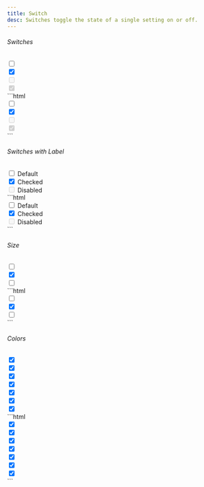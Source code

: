 ```yaml
---
title: Switch
desc: Switches toggle the state of a single setting on or off.
---
```


###### Switches

<Example>
  <div slot="preview" class="flex gap-2">
    <div for="switchDefault" class="form-switch">
      <input class="form-check-input" type="checkbox" value="" id="switchDefault" />
    </div>
    <div for="switchChecked" class="form-switch">
      <input class="form-check-input" type="checkbox" value="" id="switchChecked" checked />
    </div>
    <div for="switchDisabled" class="form-switch">
      <input class="form-check-input" type="checkbox" value="" id="switchDisabled" disabled />
    </div>
    <div for="switchCheckedDisabled" class="form-switch">
      <input class="form-check-input" type="checkbox" value="" id="switchCheckedDisabled" disabled checked />
    </div>
  </div>
  <div slot="code">
    ```html
    <div for="switchDefault" class="form-switch">
      <input class="form-check-input" type="checkbox" value="" id="switchDefault" />
    </div>
    <div for="switchChecked" class="form-switch">
      <input class="form-check-input" type="checkbox" value="" id="switchChecked" checked />
    </div>
    <div for="switchDisabled" class="form-switch">
      <input class="form-check-input" type="checkbox" value="" id="switchDisabled" disabled />
    </div>
    <div for="switchCheckedDisabled" class="form-switch">
      <input class="form-check-input" type="checkbox" value="" id="switchCheckedDisabled" disabled checked />
    </div>
    ```
  </div>
</Example>

###### Switches with Label

<Example>
  <div slot="preview" class="space-y-2">
    <div for="switchLabel" class="form-check form-switch">
      <input class="form-check-input" type="checkbox" value="" id="switchLabel" />
      <label for="switchLabel" class="form-check-label">Default</label>
    </div>
    <div for="switchCheckedLabel" class="form-check form-switch">
      <input class="form-check-input" type="checkbox" value="" id="switchCheckedLabel" checked />
      <label for="switchCheckedLabel" class="form-check-label">Checked</label>
    </div>
    <div for="switchDisabledLabel" class="form-check form-switch">
      <input class="form-check-input" type="checkbox" value="" id="switchDisabledLabel" disabled />
      <label for="switchDisabledLabel" class="form-check-label">Disabled</label>
    </div>
  </div>
  <div slot="code">
    ```html
    <div for="switchLabel" class="form-check form-switch">
      <input class="form-check-input" type="checkbox" value="" id="switchLabel" />
      <label for="switchLabel" class="form-check-label">
        Default
      </label>
    </div>
    <div for="switchCheckedLabel" class="form-check form-switch">
      <input class="form-check-input" type="checkbox" value="" id="switchCheckedLabel" checked />
      <label for="switchCheckedLabel" class="form-check-label">
        Checked
      </label>
    </div>
    <div for="switchDisabledLabel" class="form-check form-switch">
      <input class="form-check-input" type="checkbox" value="" id="switchDisabledLabel" disabled />
      <label for="switchDisabledLabel" class="form-check-label">
        Disabled
      </label>
    </div>
    ```
  </div>
</Example>

###### Size

<Example>
  <div slot="preview" class="flex items-center gap-2">
    <div for="switchSmall" class="form-switch">
      <input class="form-check-input form-check-sm" type="checkbox" value="" id="switchSmall" />
    </div>
    <div for="switchMedium" class="form-switch">
      <input class="form-check-input" type="checkbox" value="" id="switchMedium" checked />
    </div>
    <div for="switchLarge" class="form-switch">
      <input class="form-check-input form-check-lg" type="checkbox" value="" id="switchLarge" />
    </div>
  </div>
  <div slot="code">
    ```html
    <div for="switchSmall" class="form-switch">
      <input class="form-check-input form-check-sm" type="checkbox" value="" id="switchSmall" />
    </div>
    <div for="switchMedium" class="form-switch">
      <input class="form-check-input" type="checkbox" value="" id="switchMedium" checked />
    </div>
    <div for="switchLarge" class="form-switch">
      <input class="form-check-input form-check-lg" type="checkbox" value="" id="switchLarge" />
    </div>
    ```
  </div>
</Example>

###### Colors

<Example>
  <div slot="preview" class="flex gap-2">
    <div for="switchPrimary" class="form-switch">
      <input class="form-check-input" type="checkbox" value="" id="switchPrimary" checked />
    </div>
    <div for="switchSecondary" class="form-switch">
      <input class="form-check-input form-check-secondary" type="checkbox" value="" id="switchSecondary" checked />
    </div>
    <div for="switchInfo" class="form-switch">
      <input class="form-check-input form-check-info" type="checkbox" value="" id="switchInfo" checked />
    </div>
    <div for="switchSuccess" class="form-switch">
      <input class="form-check-input form-check-success" type="checkbox" value="" id="switchSuccess" checked />
    </div>
    <div for="switchWarning" class="form-switch">
      <input class="form-check-input form-check-warning" type="checkbox" value="" id="switchWarning" checked />
    </div>
    <div for="switchDanger" class="form-switch">
      <input class="form-check-input form-check-danger" type="checkbox" value="" id="switchDanger" checked />
    </div>
    <div for="switchNeutral" class="form-switch">
      <input class="form-check-input form-check-neutral" type="checkbox" value="" id="switchNeutral" checked />
    </div>
  </div>
  <div slot="code">
    ```html
    <div for="switchPrimary" class="form-switch">
      <input class="form-check-input" type="checkbox" value="" id="switchPrimary" checked />
    </div>
    <div for="switchSecondary" class="form-switch">
      <input class="form-check-input form-check-secondary" type="checkbox" value="" id="switchSecondary" checked />
    </div>
    <div for="switchInfo" class="form-switch">
      <input class="form-check-input form-check-info" type="checkbox" value="" id="switchInfo" checked />
    </div>
    <div for="switchSuccess" class="form-switch">
      <input class="form-check-input form-check-success" type="checkbox" value="" id="switchSuccess" checked />
    </div>
    <div for="switchWarning" class="form-switch">
      <input class="form-check-input form-check-warning" type="checkbox" value="" id="switchWarning" checked />
    </div>
    <div for="switchDanger" class="form-switch">
      <input class="form-check-input form-check-danger" type="checkbox" value="" id="switchDanger" checked />
    </div>
    <div for="switchNeutral" class="form-switch">
      <input class="form-check-input form-check-neutral" type="checkbox" value="" id="switchNeutral" checked />
    </div>
    ```
  </div>
</Example>
